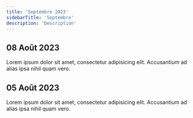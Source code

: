 ```yaml
---
title: 'Septembre 2023'
sidebarTitle: 'Septembre'
description: 'Description'
---
```


## 08 Août 2023

Lorem ipsum dolor sit amet, consectetur adipisicing elit. Accusantium ad alias ipsa nihil quam vero.


## 05 Août 2023

Lorem ipsum dolor sit amet, consectetur adipisicing elit. Accusantium ad alias ipsa nihil quam vero.
